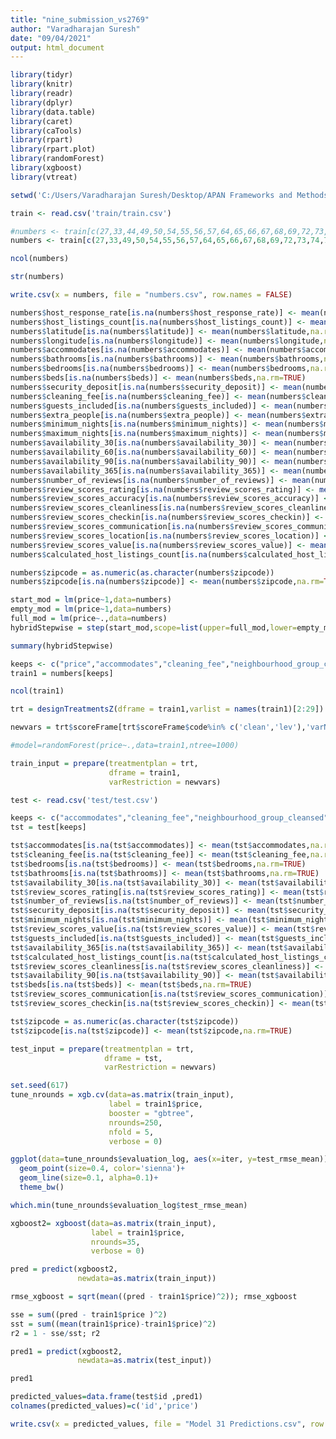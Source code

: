 ---
title: "nine_submission_vs2769"
author: "Varadharajan Suresh"
date: "09/04/2021"
output: html_document
---
```{r}
library(tidyr)
library(knitr)
library(readr)
library(dplyr)
library(data.table)
library(caret)
library(caTools)
library(rpart)
library(rpart.plot)
library(randomForest)
library(xgboost)
library(vtreat)
```

```{r}
setwd('C:/Users/Varadharajan Suresh/Desktop/APAN Frameworks and Methods 1/Kaggle Competition')
```

```{r}
train <- read.csv('train/train.csv')
```

```{r}
#numbers <- train[c(27,33,44,49,50,54,55,56,57,64,65,66,67,68,69,72,73,74,75,77,80:86,95,61)]
numbers <- train[c(27,33,49,50,54,55,56,57,64,65,66,67,68,69,72,73,74,75,77,80:86,95,44,29,36,37,41,51,52,53,58,90,91,92,93,94,61)]
```

```{r}
ncol(numbers)
```

```{r}
str(numbers)
```
```{r}
write.csv(x = numbers, file = "numbers.csv", row.names = FALSE)
```

```{r}
numbers$host_response_rate[is.na(numbers$host_response_rate)] <- mean(numbers$host_response_rate,na.rm=TRUE)
numbers$host_listings_count[is.na(numbers$host_listings_count)] <- mean(numbers$host_listings_count,na.rm=TRUE)
numbers$latitude[is.na(numbers$latitude)] <- mean(numbers$latitude,na.rm=TRUE)
numbers$longitude[is.na(numbers$longitude)] <- mean(numbers$longitude,na.rm=TRUE)
numbers$accommodates[is.na(numbers$accommodates)] <- mean(numbers$accommodates,na.rm=TRUE)
numbers$bathrooms[is.na(numbers$bathrooms)] <- mean(numbers$bathrooms,na.rm=TRUE)
numbers$bedrooms[is.na(numbers$bedrooms)] <- mean(numbers$bedrooms,na.rm=TRUE)
numbers$beds[is.na(numbers$beds)] <- mean(numbers$beds,na.rm=TRUE)
numbers$security_deposit[is.na(numbers$security_deposit)] <- mean(numbers$security_deposit,na.rm=TRUE)
numbers$cleaning_fee[is.na(numbers$cleaning_fee)] <- mean(numbers$cleaning_fee,na.rm=TRUE)
numbers$guests_included[is.na(numbers$guests_included)] <- mean(numbers$guests_included,na.rm=TRUE)
numbers$extra_people[is.na(numbers$extra_people)] <- mean(numbers$extra_people,na.rm=TRUE)
numbers$minimum_nights[is.na(numbers$minimum_nights)] <- mean(numbers$minimum_nights,na.rm=TRUE)
numbers$maximum_nights[is.na(numbers$maximum_nights)] <- mean(numbers$maximum_nights,na.rm=TRUE)
numbers$availability_30[is.na(numbers$availability_30)] <- mean(numbers$availability_30,na.rm=TRUE)
numbers$availability_60[is.na(numbers$availability_60)] <- mean(numbers$availability_60,na.rm=TRUE)
numbers$availability_90[is.na(numbers$availability_90)] <- mean(numbers$availability_90,na.rm=TRUE)
numbers$availability_365[is.na(numbers$availability_365)] <- mean(numbers$availability_365,na.rm=TRUE)
numbers$number_of_reviews[is.na(numbers$number_of_reviews)] <- mean(numbers$number_of_reviews,na.rm=TRUE)
numbers$review_scores_rating[is.na(numbers$review_scores_rating)] <- mean(numbers$review_scores_rating,na.rm=TRUE)
numbers$review_scores_accuracy[is.na(numbers$review_scores_accuracy)] <- mean(numbers$review_scores_accuracy,na.rm=TRUE)
numbers$review_scores_cleanliness[is.na(numbers$review_scores_cleanliness)] <- mean(numbers$review_scores_cleanliness,na.rm=TRUE)
numbers$review_scores_checkin[is.na(numbers$review_scores_checkin)] <- mean(numbers$review_scores_checkin,na.rm=TRUE)
numbers$review_scores_communication[is.na(numbers$review_scores_communication)] <- mean(numbers$review_scores_communication,na.rm=TRUE)
numbers$review_scores_location[is.na(numbers$review_scores_location)] <- mean(numbers$review_scores_location,na.rm=TRUE)
numbers$review_scores_value[is.na(numbers$review_scores_value)] <- mean(numbers$review_scores_value,na.rm=TRUE)
numbers$calculated_host_listings_count[is.na(numbers$calculated_host_listings_count)] <- mean(numbers$calculated_host_listings_count,na.rm=TRUE)
```

```{r}
numbers$zipcode = as.numeric(as.character(numbers$zipcode))
numbers$zipcode[is.na(numbers$zipcode)] <- mean(numbers$zipcode,na.rm=TRUE)
```

```{r}
start_mod = lm(price~1,data=numbers)
empty_mod = lm(price~1,data=numbers)
full_mod = lm(price~.,data=numbers)
hybridStepwise = step(start_mod,scope=list(upper=full_mod,lower=empty_mod),direction='both')
```


```{r}
summary(hybridStepwise)
```


```{r}
keeps <- c("price","accommodates","cleaning_fee","neighbourhood_group_cleansed","room_type","bathrooms","longitude","bedrooms","availability_30","review_scores_location","latitude","security_deposit","number_of_reviews","minimum_nights","review_scores_rating","review_scores_value","guests_included","host_identity_verified","review_scores_checkin","beds","availability_365","review_scores_cleanliness","cancellation_policy","extra_people","host_is_superhost","review_scores_communication","calculated_host_listings_count","host_listings_count","availability_90")
train1 = numbers[keeps]
```

```{r}
ncol(train1)
```

```{r}
trt = designTreatmentsZ(dframe = train1,varlist = names(train1)[2:29])
```

```{r}
newvars = trt$scoreFrame[trt$scoreFrame$code%in% c('clean','lev'),'varName']
```


```{r}
#model=randomForest(price~.,data=train1,ntree=1000)
```

```{r}
train_input = prepare(treatmentplan = trt, 
                      dframe = train1,
                      varRestriction = newvars)
```


```{r}
test <- read.csv('test/test.csv')
```


```{r}
keeps <- c("accommodates","cleaning_fee","neighbourhood_group_cleansed","room_type","bathrooms","longitude","bedrooms","availability_30","review_scores_location","latitude","security_deposit","number_of_reviews","minimum_nights","review_scores_rating","review_scores_value","guests_included","host_identity_verified","review_scores_checkin","beds","availability_365","review_scores_cleanliness","cancellation_policy","extra_people","host_is_superhost","review_scores_communication","calculated_host_listings_count","host_listings_count","availability_90")
tst = test[keeps]
```

```{r}
tst$accommodates[is.na(tst$accommodates)] <- mean(tst$accommodates,na.rm=TRUE)
tst$cleaning_fee[is.na(tst$cleaning_fee)] <- mean(tst$cleaning_fee,na.rm=TRUE)
tst$bedrooms[is.na(tst$bedrooms)] <- mean(tst$bedrooms,na.rm=TRUE)
tst$bathrooms[is.na(tst$bathrooms)] <- mean(tst$bathrooms,na.rm=TRUE)
tst$availability_30[is.na(tst$availability_30)] <- mean(tst$availability_30,na.rm=TRUE)
tst$review_scores_rating[is.na(tst$review_scores_rating)] <- mean(tst$review_scores_rating,na.rm=TRUE)
tst$number_of_reviews[is.na(tst$number_of_reviews)] <- mean(tst$number_of_reviews,na.rm=TRUE)
tst$security_deposit[is.na(tst$security_deposit)] <- mean(tst$security_deposit,na.rm=TRUE)
tst$minimum_nights[is.na(tst$minimum_nights)] <- mean(tst$minimum_nights,na.rm=TRUE)
tst$review_scores_value[is.na(tst$review_scores_value)] <- mean(tst$review_scores_value,na.rm=TRUE)
tst$guests_included[is.na(tst$guests_included)] <- mean(tst$guests_included,na.rm=TRUE)
tst$availability_365[is.na(tst$availability_365)] <- mean(tst$availability_365,na.rm=TRUE)
tst$calculated_host_listings_count[is.na(tst$calculated_host_listings_count)] <- mean(tst$calculated_host_listings_count,na.rm=TRUE)
tst$review_scores_cleanliness[is.na(tst$review_scores_cleanliness)] <- mean(tst$review_scores_cleanliness,na.rm=TRUE)
tst$availability_90[is.na(tst$availability_90)] <- mean(tst$availability_90,na.rm=TRUE)
tst$beds[is.na(tst$beds)] <- mean(tst$beds,na.rm=TRUE)
tst$review_scores_communication[is.na(tst$review_scores_communication)] <- mean(tst$review_scores_communication,na.rm=TRUE)
tst$review_scores_checkin[is.na(tst$review_scores_checkin)] <- mean(tst$review_scores_checkin,na.rm=TRUE)
```

```{r}
tst$zipcode = as.numeric(as.character(tst$zipcode))
tst$zipcode[is.na(tst$zipcode)] <- mean(tst$zipcode,na.rm=TRUE)
```
```{r}
test_input = prepare(treatmentplan = trt, 
                     dframe = tst,
                     varRestriction = newvars)
```

```{r}
set.seed(617)
tune_nrounds = xgb.cv(data=as.matrix(train_input), 
                      label = train1$price,
                      booster = "gbtree",
                      nrounds=250,
                      nfold = 5,
                      verbose = 0)
```
```{r}
ggplot(data=tune_nrounds$evaluation_log, aes(x=iter, y=test_rmse_mean))+
  geom_point(size=0.4, color='sienna')+
  geom_line(size=0.1, alpha=0.1)+
  theme_bw()
```
```{r}
which.min(tune_nrounds$evaluation_log$test_rmse_mean)
```

```{r}
xgboost2= xgboost(data=as.matrix(train_input), 
                  label = train1$price,
                  nrounds=35,
                  verbose = 0)
```

```{r}
pred = predict(xgboost2, 
               newdata=as.matrix(train_input))
```

```{r}
rmse_xgboost = sqrt(mean((pred - train1$price)^2)); rmse_xgboost

```

```{r}
sse = sum((pred - train1$price )^2)
sst = sum((mean(train1$price)-train1$price)^2)
r2 = 1 - sse/sst; r2
```


```{r}
pred1 = predict(xgboost2, 
               newdata=as.matrix(test_input))
```

```{r}
pred1
```


```{r}
predicted_values=data.frame(test$id ,pred1)
colnames(predicted_values)=c('id','price')
```


```{r}
write.csv(x = predicted_values, file = "Model 31 Predictions.csv", row.names = FALSE)
```
